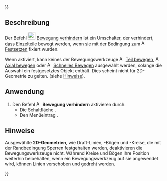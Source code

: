 {{UnfinishedDocu{{#translation:}}}}
<languages/>

{{Docnav/de
|[[Assembly3_QuickMove/de|Schnelles Bewegen]]
|[[Assembly3_TogglePartVisibility/de|Sichtbarkeit umschalten]]
|[[Assembly3_Workbench/de|Assembly3]]
|IconL=Assembly_QuickMove.svg‎‎
|IconR=Assembly_TogglePartVisibility.svg‎‎
|IconC=Assembly3_workbench_icon.svg
}}

{{GuiCommand/de
|Name=Assembly3 LockMover
|Name/de=Assembly3 BewegungVerhindern
|Icon=Assembly_LockMover.svg‎‎
|MenuLocation=Assembly3 → Lock mover
|Workbenches=[[Assembly3_Workbench/de|Assembly3]]
}}

==Beschreibung==

Der Befehl [[Image:Assembly_LockMover.svg|24px]] [[Assembly3_LockMover/de|Bewegung verhindern]] Ist ein Umschalter, der verhindert, dass Einzelteile bewegt werden, wenn sie mit der Bedingung zum [[Image:Assembly_ConstraintLock.svg‎‎|16px]] [[Assembly3_ConstraintLock/de|Festsetzen]] fixiert wurden.

Wenn aktiviert, kann keines der Bewegungswerkzeuge [[Image:Assembly_Move.svg‎‎|16px]] [[Assembly3_MovePart/de|Teil bewegen]], [[Image:Assembly_AxialMove.svg‎‎|16px]] [[Assembly3_AxialMove/de|Axial bewegen]] oder [[Image:Assembly_QuickMove.svg‎‎|16px]] [[Assembly3_QuickMove/de|Schnelles Bewegen]] ausgewählt werden, solange die Auswahl ein festgesetztes Objekt enthält. Dies scheint nicht für 2D-Geometrie zu gelten. (siehe [[#Hinweise|Hinweise]]).

==Anwendung==

# Den Befehl [[Image:Assembly_LockMover.svg|16px]] '''Bewegung verhindern''' aktivieren durch:
#* Die Schaltfläche {{Button|[[Image:Assembly_LockMover.svg|16px]] [[Assembly3_LockMover/de|Bewegung verhindern]]}}.
#* Den Menüeintrag {{MenuCommand|Assembly3 → [[Image:Assembly_LockMover.svg|16px]] Bewegung verhindern}}.

==Hinweise==

Ausgewählte '''2D-Geometrien''', wie Draft-Linien, -Bögen und -Kreise, die mit der Randbedingung Sperren festgehalten werden, deaktivieren die Bewegungswerkzeuge nicht. Während Kreise und Bögen ihre Position weiterhin beibehalten, wenn ein Bewegungswerkzeug auf sie angewendet wird, können Linien verschoben und gedreht werden.


{{Docnav/de
|[[Assembly3_QuickMove/de|Schnelles Bewegen]]
|[[Assembly3_TogglePartVisibility/de|Sichtbarkeit umschalten]]
|[[Assembly3_Workbench/de|Assembly3]]
|IconL=Assembly_QuickMove.svg‎‎
|IconR=Assembly_TogglePartVisibility.svg‎‎
|IconC=Assembly3_workbench_icon.svg
}}

{{Userdocnavi{{#translation:}}}}